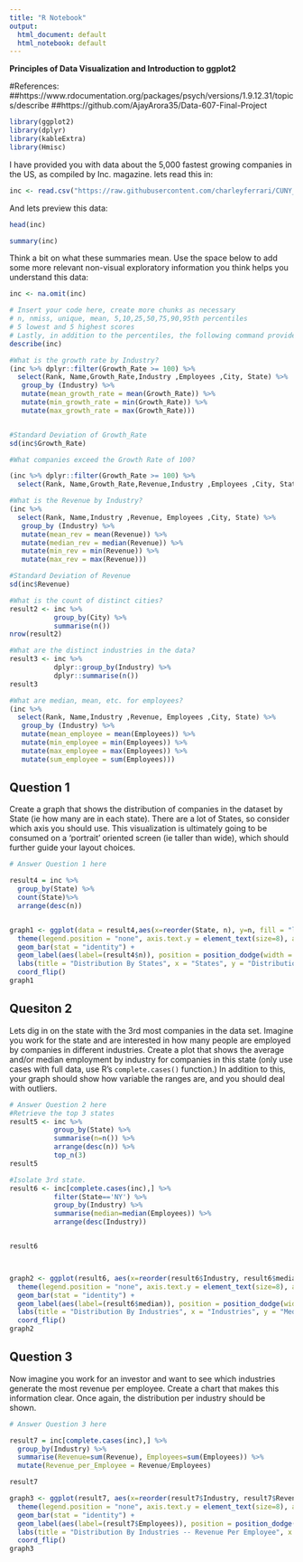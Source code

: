 ---
title: "R Notebook"
output:
  html_document: default
  html_notebook: default
---

**Principles of Data Visualization and Introduction to ggplot2**


#References:
##https://www.rdocumentation.org/packages/psych/versions/1.9.12.31/topics/describe
##https://github.com/AjayArora35/Data-607-Final-Project  


```{r}
library(ggplot2)
library(dplyr)
library(kableExtra)
library(Hmisc)
```

I have provided you with data about the 5,000 fastest growing companies in the US, as compiled by Inc. magazine. lets read this in:

```{r}

inc <- read.csv("https://raw.githubusercontent.com/charleyferrari/CUNY_DATA_608/master/module1/Data/inc5000_data.csv", header= TRUE)

```

And lets preview this data:

```{r}

head(inc)

```
```{r}

summary(inc)

```

Think a bit on what these summaries mean. Use the space below to add some more relevant non-visual exploratory information you think helps you understand this data:

```{r}
inc <- na.omit(inc)

# Insert your code here, create more chunks as necessary
# n, nmiss, unique, mean, 5,10,25,50,75,90,95th percentiles
# 5 lowest and 5 highest scores
# Lastly, in addition to the percentiles, the following command provides lower and upper boundaries of data.  
describe(inc) 

```

```{r}
#What is the growth rate by Industry?
(inc %>% dplyr::filter(Growth_Rate >= 100) %>%
  select(Rank, Name,Growth_Rate,Industry ,Employees ,City, State) %>%
   group_by (Industry) %>%
   mutate(mean_growth_rate = mean(Growth_Rate)) %>%
   mutate(min_growth_rate = min(Growth_Rate)) %>%
   mutate(max_growth_rate = max(Growth_Rate)))


#Standard Deviation of Growth_Rate
sd(inc$Growth_Rate)
```

```{r}
#What companies exceed the Growth Rate of 100?

(inc %>% dplyr::filter(Growth_Rate >= 100) %>%
  select(Rank, Name,Growth_Rate,Revenue,Industry ,Employees ,City, State))

```

```{r}
#What is the Revenue by Industry?
(inc %>% 
  select(Rank, Name,Industry ,Revenue, Employees ,City, State) %>%
   group_by (Industry) %>%
   mutate(mean_rev = mean(Revenue)) %>%
   mutate(median_rev = median(Revenue)) %>%
   mutate(min_rev = min(Revenue)) %>%
   mutate(max_rev = max(Revenue)))

#Standard Deviation of Revenue
sd(inc$Revenue)
```

```{r}
#What is the count of distinct cities?
result2 <- inc %>% 
           group_by(City) %>% 
           summarise(n())
nrow(result2)
```

```{r}
#What are the distinct industries in the data?
result3 <- inc %>% 
           dplyr::group_by(Industry) %>% 
           dplyr::summarise(n()) 
result3

```

```{r}
#What are median, mean, etc. for employees?
(inc %>% 
  select(Rank, Name,Industry ,Revenue, Employees ,City, State) %>%
   group_by (Industry) %>%
   mutate(mean_employee = mean(Employees)) %>%
   mutate(min_employee = min(Employees)) %>%
   mutate(max_employee = max(Employees)) %>%
   mutate(sum_employee = sum(Employees)))

```

## Question 1

Create a graph that shows the distribution of companies in the dataset by State (ie how many are in each state). There are a lot of States, so consider which axis you should use. This visualization is ultimately going to be consumed on a 'portrait' oriented screen (ie taller than wide), which should further guide your layout choices.


```{r fig.height = 10, fig.width = 10}

# Answer Question 1 here

result4 = inc %>%
  group_by(State) %>%
  count(State)%>%
  arrange(desc(n))


graph1 <- ggplot(data = result4,aes(x=reorder(State, n), y=n, fill = "lightblue", )) + 
  theme(legend.position = "none", axis.text.y = element_text(size=8), axis.text.x = element_text(size=8), panel.background = element_blank()) + 
  geom_bar(stat = "identity") + 
  geom_label(aes(label=(result4$n)), position = position_dodge(width = 0.5), size = 3.0,   label.padding = unit(0.08, "lines"), label.size = 0.15, inherit.aes = TRUE)+
  labs(title = "Distribution By States", x = "States", y = "Distribution of Companies")+ 
  coord_flip() 
graph1
```

## Quesiton 2

Lets dig in on the state with the 3rd most companies in the data set. Imagine you work for the state and are interested in how many people are employed by companies in different industries. Create a plot that shows the average and/or median employment by industry for companies in this state (only use cases with full data, use R's `complete.cases()` function.) In addition to this, your graph should show how variable the ranges are, and you should deal with outliers.

```{r fig.height = 10, fig.width = 10}

# Answer Question 2 here
#Retrieve the top 3 states
result5 <- inc %>% 
           group_by(State) %>% 
           summarise(n=n()) %>% 
           arrange(desc(n)) %>% 
           top_n(3)
result5

#Isolate 3rd state.
result6 <- inc[complete.cases(inc),] %>% 
           filter(State=='NY') %>% 
           group_by(Industry) %>% 
           summarise(median=median(Employees)) %>% 
           arrange(desc(Industry))


result6



graph2 <- ggplot(result6, aes(x=reorder(result6$Industry, result6$median), y=result6$median, fill = "lightblue", )) + 
  theme(legend.position = "none", axis.text.y = element_text(size=8), axis.text.x = element_text(size=8),  panel.background = element_blank()) +
  geom_bar(stat = "identity") + 
  geom_label(aes(label=(result6$median)), position = position_dodge(width = 0.5), size = 3.0,   label.padding = unit(0.08, "lines"), label.size = 0.15, inherit.aes = TRUE)+
  labs(title = "Distribution By Industries", x = "Industries", y = "Median")+
  coord_flip()
graph2

```

## Question 3

Now imagine you work for an investor and want to see which industries generate the most revenue per employee. Create a chart that makes this information clear. Once again, the distribution per industry should be shown.

```{r fig.height = 10, fig.width = 10}

# Answer Question 3 here

result7 = inc[complete.cases(inc),] %>%
  group_by(Industry) %>%
  summarise(Revenue=sum(Revenue), Employees=sum(Employees)) %>%
  mutate(Revenue_per_Employee = Revenue/Employees)

result7

graph3 <- ggplot(result7, aes(x=reorder(result7$Industry, result7$Revenue_per_Employee), y=result7$Revenue_per_Employee, fill = "lightblue", )) + 
  theme(legend.position = "none", axis.text.y = element_text(size=8), axis.text.x = element_text(size=8),  panel.background = element_blank()) +
  geom_bar(stat = "identity") + 
  geom_label(aes(label=(result7$Employees)), position = position_dodge(width = 0.5), size = 3.0,   label.padding = unit(0.08, "lines"), label.size = 0.15, inherit.aes = TRUE)+
  labs(title = "Distribution By Industries -- Revenue Per Employee", x = "Industries", y = "Revenue Per Employee")+
  coord_flip()
graph3

```


